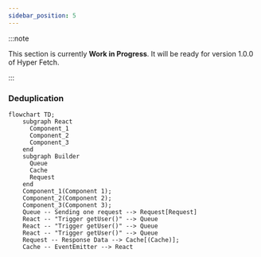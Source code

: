 ```yaml
---
sidebar_position: 5
---
```


:::note

This section is currently **Work in Progress**. It will be ready for version 1.0.0 of Hyper Fetch.

:::

### Deduplication

```mermaid
flowchart TD;
    subgraph React
      Component_1
      Component_2
      Component_3
    end
    subgraph Builder
      Queue
      Cache
      Request
    end
    Component_1(Component 1);
    Component_2(Component 2);
    Component_3(Component 3);
    Queue -- Sending one request --> Request[Request]
    React -- "Trigger getUser()" --> Queue
    React -- "Trigger getUser()" --> Queue
    React -- "Trigger getUser()" --> Queue
    Request -- Response Data --> Cache[(Cache)];
    Cache -- EventEmitter --> React
```
